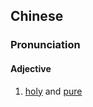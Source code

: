 ==Chinese==
{{zh-forms|s=圣洁}}

===Pronunciation===
{{zh-pron
|m=shèngjié
|c=sing3 git3
|mn=qz,xm,zz:sèng-kiat
|cat=a
}}

====Adjective====
{{zh-adj}}

# [[holy]] and [[pure]]